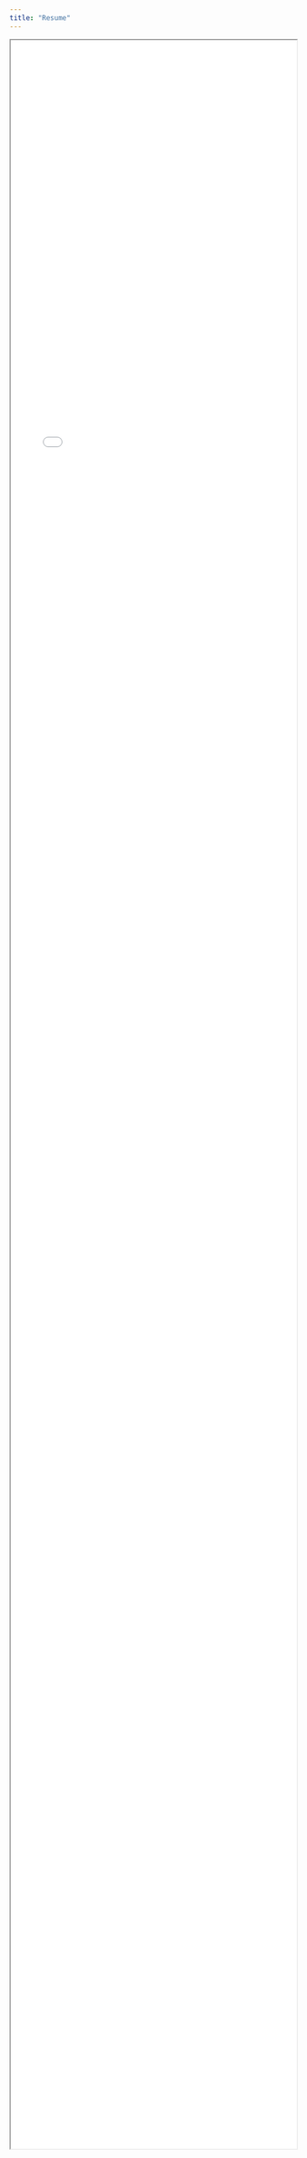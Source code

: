 ```yaml
---
title: "Resume"
---
```


<iframe src="img/02022025_Catalina Cañizares.pdf" width="100%" height="95%">
</iframe>

